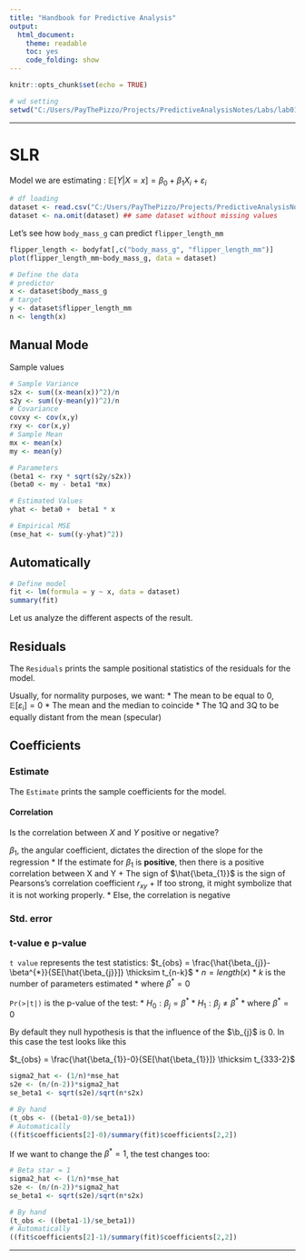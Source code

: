 ```yaml
---
title: "Handbook for Predictive Analysis"
output:
  html_document:
    theme: readable
    toc: yes
    code_folding: show
---
```


```r
knitr::opts_chunk$set(echo = TRUE)
```

```r
# wd setting
setwd("C:/Users/PayThePizzo/Projects/PredictiveAnalysisNotes/Labs/lab01/")
```

---

# SLR

Model we are estimating : $\mathbb{E}[Y|X=x] = \beta_{0} + \beta_{1}X_{i} + \varepsilon_{i}$

```r
# df loading
dataset <- read.csv("C:/Users/PayThePizzo/Projects/PredictiveAnalysisNotes/Labs/lab01/penguins.csv")
dataset <- na.omit(dataset) ## same dataset without missing values
```

Let's see how `body_mass_g` can predict `flipper_length_mm`
```r
flipper_length <- bodyfat[,c("body_mass_g", "flipper_length_mm")]
plot(flipper_length_mm~body_mass_g, data = dataset)
```

```r
# Define the data
# predictor
x <- dataset$body_mass_g
# target
y <- dataset$flipper_length_mm
n <- length(x)
```

## Manual Mode

Sample values
```r
# Sample Variance
s2x <- sum((x-mean(x))^2)/n
s2y <- sum((y-mean(y))^2)/n
# Covariance
covxy <- cov(x,y) 
rxy <- cor(x,y)
# Sample Mean
mx <- mean(x)
my <- mean(y)

# Parameters 
(beta1 <- rxy * sqrt(s2y/s2x))
(beta0 <- my - beta1 *mx)

# Estimated Values
yhat <- beta0 +  beta1 * x 

# Empirical MSE
(mse_hat <- sum((y-yhat)^2))
```

## Automatically

```r
# Define model
fit <- lm(formula = y ~ x, data = dataset)
summary(fit)
```

Let us analyze the different aspects of the result.

## Residuals
The `Residuals` prints the sample positional statistics of the residuals for the model.

Usually, for normality purposes, we want:
* The mean to be equal to 0, $\mathbb{E}[\varepsilon_{i}] = 0$
* The mean and the median to coincide
* The 1Q and 3Q to be equally distant from the mean (specular)

## Coefficients 



### Estimate 
The `Estimate` prints the sample coefficients for the model.

#### Correlation
Is the correlation between $X$ and $Y$ positive or negative?

$\beta_{1}$, the angular coefficient, dictates the direction of the slope for the regression
* If the estimate for $\beta_{1}$ is **positive**, then there is a positive correlation between X and Y
    + The sign of $\hat{\beta_{1}}$ is the sign of Pearsons's correlation coefficient $r_{xy}$
    + If too strong, it might symbolize that it is not working properly.
* Else, the correlation is negative

### Std. error

### t-value e p-value

`t value` represents the test statistics: $t_{obs} = \frac{\hat{\beta_{j}}-\beta^{*}}{SE[\hat{\beta_{j}}]} \thicksim t_{n-k}$
* $n = length(x)$
* $k$ is the number of parameters estimated 
* where $\beta^{*} = 0$

`Pr(>|t|)` is the p-value of the test:
* $H_{0}: \beta_{j} = \beta^{*}$
* $H_{1}: \beta_{j} \neq \beta^{*}$
* where $\beta^{*} = 0$

By default they null hypothesis is that the influence of the $\b_{j}$ is 0. In this
case the test looks like this

$t_{obs} = \frac{\hat{\beta_{1}}-0}{SE[\hat{\beta_{1}}]} \thicksim t_{333-2}$

```r
sigma2_hat <- (1/n)*mse_hat
s2e <- (n/(n-2))*sigma2_hat
se_beta1 <- sqrt(s2e)/sqrt(n*s2x)

# By hand
(t_obs <- ((beta1-0)/se_beta1))
# Automatically
((fit$coefficients[2]-0)/summary(fit)$coefficients[2,2])
```


If we want to change the $\beta^{*}=1$, the test changes too:

```r
# Beta star = 1
sigma2_hat <- (1/n)*mse_hat
s2e <- (n/(n-2))*sigma2_hat
se_beta1 <- sqrt(s2e)/sqrt(n*s2x)

# By hand 
(t_obs <- ((beta1-1)/se_beta1))
# Automatically
((fit$coefficients[2]-1)/summary(fit)$coefficients[2,2])
```

---


